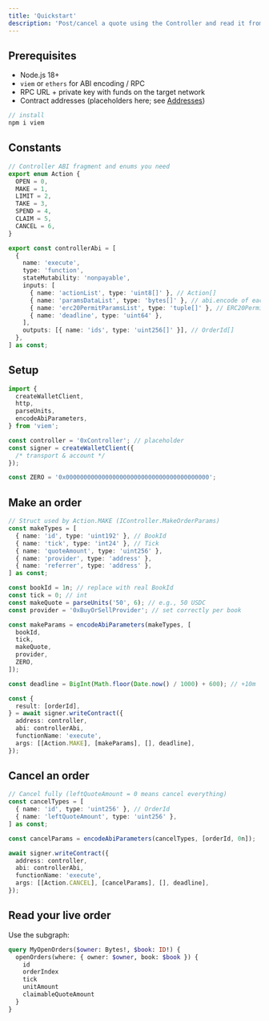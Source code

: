 ```yaml
---
title: 'Quickstart'
description: 'Post/cancel a quote using the Controller and read it from the subgraph.'
---
```


## Prerequisites

- Node.js 18+
- `viem` or `ethers` for ABI encoding / RPC
- RPC URL + private key with funds on the target network
- Contract addresses (placeholders here; see [Addresses](/mms-api/reference/addresses))

```ts
// install
npm i viem
```

## Constants

```ts
// Controller ABI fragment and enums you need
export enum Action {
  OPEN = 0,
  MAKE = 1,
  LIMIT = 2,
  TAKE = 3,
  SPEND = 4,
  CLAIM = 5,
  CANCEL = 6,
}

export const controllerAbi = [
  {
    name: 'execute',
    type: 'function',
    stateMutability: 'nonpayable',
    inputs: [
      { name: 'actionList', type: 'uint8[]' }, // Action[]
      { name: 'paramsDataList', type: 'bytes[]' }, // abi.encode of each params struct
      { name: 'erc20PermitParamsList', type: 'tuple[]' }, // ERC20PermitParams[] (optional; pass [] if unused)
      { name: 'deadline', type: 'uint64' },
    ],
    outputs: [{ name: 'ids', type: 'uint256[]' }], // OrderId[]
  },
] as const;
```

## Setup

```ts
import {
  createWalletClient,
  http,
  parseUnits,
  encodeAbiParameters,
} from 'viem';

const controller = '0xController'; // placeholder
const signer = createWalletClient({
  /* transport & account */
});

const ZERO = '0x0000000000000000000000000000000000000000';
```

## Make an order

```ts
// Struct used by Action.MAKE (IController.MakeOrderParams)
const makeTypes = [
  { name: 'id', type: 'uint192' }, // BookId
  { name: 'tick', type: 'int24' }, // Tick
  { name: 'quoteAmount', type: 'uint256' },
  { name: 'provider', type: 'address' },
  { name: 'referrer', type: 'address' },
] as const;

const bookId = 1n; // replace with real BookId
const tick = 0; // int
const makeQuote = parseUnits('50', 6); // e.g., 50 USDC
const provider = '0xBuyOrSellProvider'; // set correctly per book

const makeParams = encodeAbiParameters(makeTypes, [
  bookId,
  tick,
  makeQuote,
  provider,
  ZERO,
]);

const deadline = BigInt(Math.floor(Date.now() / 1000) + 600); // +10m

const {
  result: [orderId],
} = await signer.writeContract({
  address: controller,
  abi: controllerAbi,
  functionName: 'execute',
  args: [[Action.MAKE], [makeParams], [], deadline],
});
```

## Cancel an order

```ts
// Cancel fully (leftQuoteAmount = 0 means cancel everything)
const cancelTypes = [
  { name: 'id', type: 'uint256' }, // OrderId
  { name: 'leftQuoteAmount', type: 'uint256' },
] as const;

const cancelParams = encodeAbiParameters(cancelTypes, [orderId, 0n]);

await signer.writeContract({
  address: controller,
  abi: controllerAbi,
  functionName: 'execute',
  args: [[Action.CANCEL], [cancelParams], [], deadline],
});
```

## Read your live order

Use the subgraph:

```graphql
query MyOpenOrders($owner: Bytes!, $book: ID!) {
  openOrders(where: { owner: $owner, book: $book }) {
    id
    orderIndex
    tick
    unitAmount
    claimableQuoteAmount
  }
}
```
